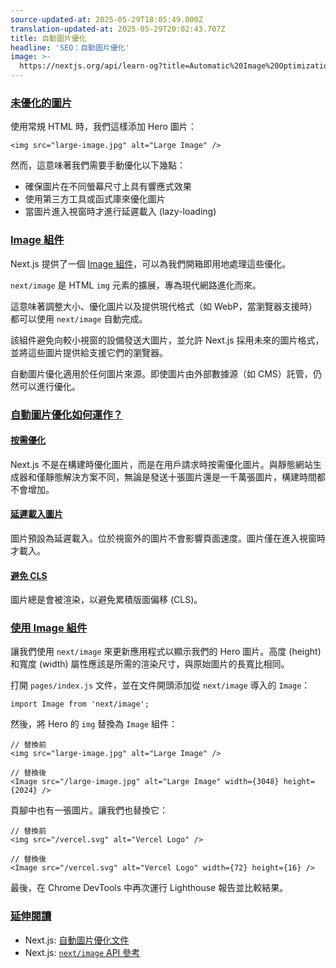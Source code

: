```yaml
---
source-updated-at: 2025-05-29T18:05:49.000Z
translation-updated-at: 2025-05-29T20:02:43.707Z
title: 自動圖片優化
headline: 'SEO：自動圖片優化'
image: >-
  https://nextjs.org/api/learn-og?title=Automatic%20Image%20Optimization&amp;chapter=24
---
```


### [未優化的圖片](#unoptimized-images)

使用常規 HTML 時，我們這樣添加 Hero 圖片：

```
<img src="large-image.jpg" alt="Large Image" />
```

然而，這意味著我們需要手動優化以下幾點：

* 確保圖片在不同螢幕尺寸上具有響應式效果
* 使用第三方工具或函式庫來優化圖片
* 當圖片進入視窗時才進行延遲載入 (lazy-loading)

### [Image 組件](#the-image-component)

Next.js 提供了一個 [Image 組件](/docs/api-reference/next/image)，可以為我們開箱即用地處理這些優化。

`next/image` 是 HTML `img` 元素的擴展，專為現代網路進化而來。

這意味著調整大小、優化圖片以及提供現代格式（如 WebP，當瀏覽器支援時）都可以使用 `next/image` 自動完成。

該組件避免向較小視窗的設備發送大圖片，並允許 Next.js 採用未來的圖片格式，並將這些圖片提供給支援它們的瀏覽器。

自動圖片優化適用於任何圖片來源。即使圖片由外部數據源（如 CMS）託管，仍然可以進行優化。

### [自動圖片優化如何運作？](#how-does-automatic-image-optimization-work)

#### [按需優化](#on-demand-optimization)

Next.js 不是在構建時優化圖片，而是在用戶請求時按需優化圖片。與靜態網站生成器和僅靜態解決方案不同，無論是發送十張圖片還是一千萬張圖片，構建時間都不會增加。

#### [延遲載入圖片](#lazy-loaded-images)

圖片預設為延遲載入。位於視窗外的圖片不會影響頁面速度。圖片僅在進入視窗時才載入。

#### [避免 CLS](#avoids-cls)

圖片總是會被渲染，以避免累積版面偏移 (CLS)。

### [使用 Image 組件](#using-the-image-component)

讓我們使用 `next/image` 來更新應用程式以顯示我們的 Hero 圖片。高度 (height) 和寬度 (width) 屬性應該是所需的渲染尺寸，與原始圖片的長寬比相同。

打開 `pages/index.js` 文件，並在文件開頭添加從 `next/image` 導入的 `Image`：

```
import Image from 'next/image';
```

然後，將 Hero 的 `img` 替換為 `Image` 組件：

```
// 替換前
<img src="large-image.jpg" alt="Large Image" />
 
// 替換後
<Image src="/large-image.jpg" alt="Large Image" width={3048} height={2024} />
```

頁腳中也有一張圖片。讓我們也替換它：

```
// 替換前
<img src="/vercel.svg" alt="Vercel Logo" />
 
// 替換後
<Image src="/vercel.svg" alt="Vercel Logo" width={72} height={16} />
```

最後，在 Chrome DevTools 中再次運行 Lighthouse 報告並比較結果。

### [延伸閱讀](#further-reading)

* Next.js: [自動圖片優化文件](/docs/basic-features/image-optimization)
* Next.js: [`next/image` API 參考](/docs/api-reference/next/image)